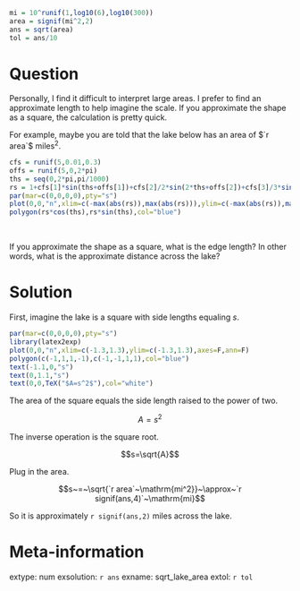 ```r
mi = 10^runif(1,log10(6),log10(300))
area = signif(mi^2,2)
ans = sqrt(area)
tol = ans/10
```

Question
========

Personally, I find it difficult to interpret large areas. I prefer to find an approximate length to help imagine the scale. If you approximate the shape as a square, the calculation is pretty quick.

For example, maybe you are told that the lake below has an area of $`r area`$ $\mathrm{miles^2}$.

```r
cfs = runif(5,0.01,0.3)
offs = runif(5,0,2*pi)
ths = seq(0,2*pi,pi/1000)
rs = 1+cfs[1]*sin(ths+offs[1])+cfs[2]/2*sin(2*ths+offs[2])+cfs[3]/3*sin(3*ths+offs[3])+cfs[4]/4*sin(4*ths+offs[4])+cfs[5]/5*sin(5*ths+offs[5])
par(mar=c(0,0,0,0),pty="s")
plot(0,0,"n",xlim=c(-max(abs(rs)),max(abs(rs))),ylim=c(-max(abs(rs)),max(abs(rs))),axes=F,ann=F)
polygon(rs*cos(ths),rs*sin(ths),col="blue")

```
\

If you approximate the shape as a square, what is the edge length? In other words, what is the approximate distance across the lake?


Solution
========

First, imagine the lake is a square with side lengths equaling $s$.

```r
par(mar=c(0,0,0,0),pty="s")
library(latex2exp)
plot(0,0,"n",xlim=c(-1.3,1.3),ylim=c(-1.3,1.3),axes=F,ann=F)
polygon(c(-1,1,1,-1),c(-1,-1,1,1),col="blue")
text(-1.1,0,"s")
text(0,1.1,"s")
text(0,0,TeX("$A=s^2$"),col="white")
```

The area of the square equals the side length raised to the power of two.

$$A=s^2$$

The inverse operation is the square root.

$$s=\sqrt{A}$$

Plug in the area.

$$s~=~\sqrt{`r area`~\mathrm{mi^2}}~\approx~`r signif(ans,4)`~\mathrm{mi}$$

So it is approximately `r signif(ans,2)` miles across the lake.


Meta-information
============
extype: num
exsolution: `r ans`
exname: sqrt_lake_area
extol: `r tol`